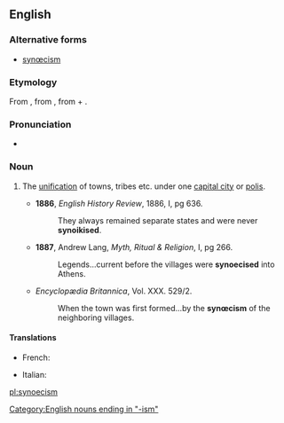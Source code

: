 ==English==

===Alternative forms===
* [[synœcism]]

===Etymology===
From {{etyl|grc|en}} {{term|συνοικισμός|lang=grc}}, from {{term|συνοικίζειν||to make live with, to unite under one city|lang=grc}}, from {{term|σύν||together|lang=grc}} + {{term|οἰκίζειν||to colonise|lang=grc}}.

===Pronunciation===
* {{IPA|/sɪˈniːsɪzəm/}}

===Noun===
{{en-noun}}

# {{context|Ancient Greece|lang=en}} The [[unification]] of towns, tribes etc. under one [[capital city]] or [[polis]].
#* '''1886''', ''English History Review'', 1886, I, pg 636.
#*: They always remained separate states and were never '''synoikised'''.
#* '''1887''', Andrew Lang, ''Myth, Ritual & Religion'', I, pg 266.
#*: Legends...current before the villages were '''synoecised''' into Athens.
#* {{rfdate}} ''Encyclopædia Britannica'', Vol. XXX. 529/2.
#*: When the town was first formed...by the '''synœcism''' of the neighboring villages.

====Translations====
{{trans-top|unification under one capital city}}
* French: {{t+|fr|synœcisme|m}}
{{trans-mid}}
* Italian: {{t-|it|sinecismo|m}}
{{trans-bottom}}

[[Category:English nouns ending in "-ism"]]

[[pl:synoecism]]